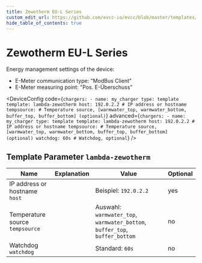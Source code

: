 ```yaml
---
title: Zewotherm EU-L Series
custom_edit_url: https://github.com/evcc-io/evcc/blob/master/templates/definition/charger/lambda-zewotherm.yaml
hide_table_of_contents: true
---
```



# Zewotherm EU-L Series

<div className="device-detail-container">
  <div className="device-detail-content">
    <DeviceFeatures features="" />

Energy management settings of the device:

- E-Meter communication type: "ModBus Client"
- E-Meter measuring point: "Pos. E-Überschuss"


<DeviceConfig code={`chargers:
    - name: my_charger
      type: template
      template: lambda-zewotherm
      host: 192.0.2.2 # IP address or hostname
      tempsource: # Temperature source, [warmwater_top, warmwater_bottom, buffer_top, buffer_bottom] (optional)`} advanced={`chargers:
    - name: my_charger
      type: template
      template: lambda-zewotherm
      host: 192.0.2.2 # IP address or hostname
      tempsource: # Temperature source, [warmwater_top, warmwater_bottom, buffer_top, buffer_bottom] (optional)
      watchdog: 60s # Watchdog, optional`} />
  </div>
  <div className="device-detail-icon">
    <evcc-icon
      type="charger"
      name="zewotherm-eu-l-series"
      size="400px"
      alt="Zewotherm EU-L Series"
      className="device-detail-icon-img"
    ></evcc-icon>
  </div>
</div>

## Template Parameter `lambda-zewotherm`

| Name | Explanation | Value | Optional |
|-----------|-------------|-------|----------|
| IP address or hostname<br/>`host` |  | Beispiel: `192.0.2.2` | yes |
| Temperature source<br/>`tempsource` |  | Auswahl: `warmwater_top`, `warmwater_bottom`, `buffer_top`, `buffer_bottom` | no |
| Watchdog<br/>`watchdog` |  | Standard: `60s` | no |

